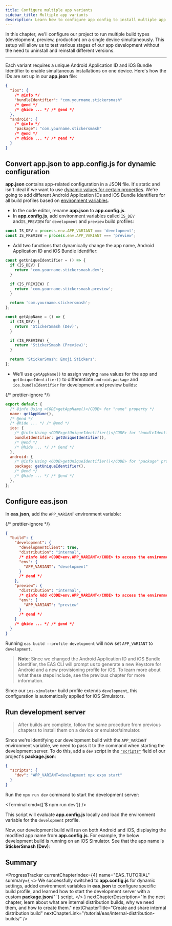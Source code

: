 ```yaml
---
title: Configure multiple app variants
sidebar_title: Multiple app variants
description: Learn how to configure app config to install multiple app variants on a single device.
---
```



In this chapter, we'll configure our project to run multiple build types (development, preview, production) on a single device simultaneously. This setup will allow us to test various stages of our app development without the need to uninstall and reinstall different versions.

<VideoBoxLink videoId="UtJJCAfrjIg" title="Watch: How to configure multiple app variants" />

---

Each variant requires a unique Android Application ID and iOS Bundle Identifier to enable simultaneous installations on one device. Here's how the IDs are set up in our **app.json** file:

```json app.json
{
  "ios": {
    /* @info */
    "bundleIdentifier": "com.yourname.stickersmash"
    /* @end */
    /* @hide ... */ /* @end */
  },
  "android": {
    /* @info */
    "package": "com.yourname.stickersmash"
    /* @end */
    /* @hide ... */ /* @end */
  }
}
```

<Step label="1">

## Convert app.json to app.config.js for dynamic configuration

**app.json** contains app-related configuration in a JSON file. It's static and isn't ideal if we want to use [dynamic values for certain properties](/workflow/configuration/#dynamic-configuration). We're going to add different Android Application IDs and iOS Bundle Identifiers for all build profiles based on [environment variables](/workflow/configuration/#switching-configuration-based-on-the-environment).

- In the code editor, rename **app.json** to **app.config.js**.
- In **app.config.js**, add environment variables called `IS_DEV` and`IS_PREVIEW` for `development` and `preview` build profiles:

```js app.config.js
const IS_DEV = process.env.APP_VARIANT === 'development';
const IS_PREVIEW = process.env.APP_VARIANT === 'preview';
```

- Add two functions that dynamically change the app name, Android Application ID and iOS Bundle Identifier:

```js app.config.js
const getUniqueIdentifier = () => {
  if (IS_DEV) {
    return 'com.yourname.stickersmash.dev';
  }

  if (IS_PREVIEW) {
    return 'com.yourname.stickersmash.preview';
  }

  return 'com.yourname.stickersmash';
};

const getAppName = () => {
  if (IS_DEV) {
    return 'StickerSmash (Dev)';
  }

  if (IS_PREVIEW) {
    return 'StickerSmash (Preview)';
  }

  return 'StickerSmash: Emoji Stickers';
};
```

- We'll use `getAppName()` to assign varying `name` values for the app and `getUniqueIdentifier()` to differentiate `android.package` and `ios.bundleIdentifier` for development and preview builds:

{/* prettier-ignore */}
```js app.config.js
export default {
  /* @info Using <CODE>getAppName()</CODE> for "name" property */
  name: getAppName(),
  /* @end */
  /* @hide ... */ /* @end */
  ios: {
    /* @info Using <CODE>getUniqueIdentifier()</CODE> for "bundleIdentifier" property */
    bundleIdentifier: getUniqueIdentifier(),
    /* @end */
    /* @hide ... */ /* @end */
  },
  android: {
    /* @info Using <CODE>getUniqueIdentifier()</CODE> for "package" property */
    package: getUniqueIdentifier(),
    /* @end */
    /* @hide ... */ /* @end */
  },
};
```

</Step>

<Step label="2">

## Configure eas.json

In **eas.json**, add the `APP_VARIANT` environment variable:

{/* prettier-ignore */}
```json eas.json|collapseHeight=440
{
  "build": {
    "development": {
      "developmentClient": true,
      "distribution": "internal",
      /* @info Add <CODE>env.APP_VARIANT</CODE> to access the environment variable for the build profile*/
      "env": {
        "APP_VARIANT": "development"
      }
      /* @end */
    },
    "preview": {
      "distribution": "internal",
      /* @info Add <CODE>env.APP_VARIANT</CODE> to access the environment variable for the build profile*/
      "env": {
        "APP_VARIANT": "preview"
      }
      /* @end */
    }
    /* @hide ... */ /* @end */
  }
}
```

Running `eas build --profile development` will now set `APP_VARIANT` to `development`.

> **Note**: Since we changed the Android Application ID and iOS Bundle Identifier, the EAS CLI will prompt us to generate a new Keystore for Android and a new provisioning profile for iOS. To learn more about what these steps include, see the previous chapter for more information.

Since our `ios-simulator` build profile extends `development`, this configuration is automatically applied for iOS Simulators.

</Step>

<Step label="3">

## Run development server

> After builds are complete, follow the same procedure from previous chapters to install them on a device or emulator/simulator.

Since we're identifying our development build with the `APP_VARIANT` environment variable, we need to pass it to the command when starting the development server. To do this, add a `dev` script in the [`"scripts"`](https://docs.npmjs.com/cli/v10/using-npm/scripts) field of our project's **package.json**:

```json package.json
{
  "scripts": {
    "dev": "APP_VARIANT=development npx expo start"
  }
}
```

Run the `npm run dev` command to start the development server:

<Terminal cmd={['$ npm run dev']} />

This script will evaluate **app.config.js** locally and load the environment variable for the `development` profile.

Now, our development build will run on both Android and iOS, displaying the modified app name from **app.config.js**. For example, the below development build is running on an iOS Simulator. See that the app name is **StickerSmash (Dev)**:

<ContentSpotlight
  alt="Development variant running on Android device."
  src="/static/images/tutorial/eas/ios-dev-variant.png"
  className="max-w-[240px]"
/>

</Step>

## Summary

<ProgressTracker
  currentChapterIndex={4}
  name="EAS_TUTORIAL"
  summary={
    <>
      We successfully switched to <strong>app.config.js</strong> for dynamic settings, added
      environment variables in <strong>eas.json</strong> to configure specific build profile, and
      learned how to start the development server with a custom <strong>package.json</strong>{' '}
      script.
    </>
  }
  nextChapterDescription="In the next chapter, learn about what are internal distribution builds, why we need them, and how to create them."
  nextChapterTitle="Create and share internal distribution build"
  nextChapterLink="/tutorial/eas/internal-distribution-builds/"
/>
